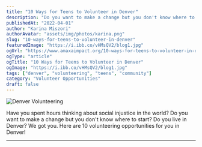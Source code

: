 ```yaml
---
title: "10 Ways for Teens to Volunteer in Denver"
description: "Do you want to make a change but you don't know where to start? Do you live in Denver? We got you. Here are 10 volunteering opportunities for teens in Denver!"
publishedAt: "2022-04-01"
author: "Karina Miszori"
authorAvatar: "assets/img/photos/karina.png"
slug: "10-ways-for-teens-to-volunteer-in-denver"
featuredImage: "https://i.ibb.co/vHMsQV2/blog1.jpg"
ogUrl: "https://www.amaxaimpact.org/10-ways-for-teens-to-volunteer-in-denver.html"
ogType: "article"
ogTitle: "10 Ways for Teens to Volunteer in Denver"
ogImage: "https://i.ibb.co/vHMsQV2/blog1.jpg"
tags: ["denver", "volunteering", "teens", "community"]
category: "Volunteer Opportunities"
draft: false
---
```



![Denver Volunteering](https://i.ibb.co/vHMsQV2/blog1.jpg)

Have you spent hours thinking about social injustice in the world? Do you want to make a change but you don't know where to start? Do you live in Denver? We got you. Here are 10 volunteering opportunities for you in Denver!

---

<AuthorCard name="Karina Miszori" avatar="assets/img/photos/karina.png" date="2022-04-01" />
